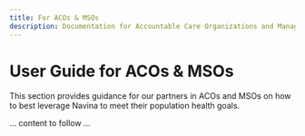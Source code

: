 ```yaml
---
title: For ACOs & MSOs
description: Documentation for Accountable Care Organizations and Management Services Organizations.
---
```


# User Guide for ACOs & MSOs

This section provides guidance for our partners in ACOs and MSOs on how to best leverage Navina to meet their population health goals.

... content to follow ... 